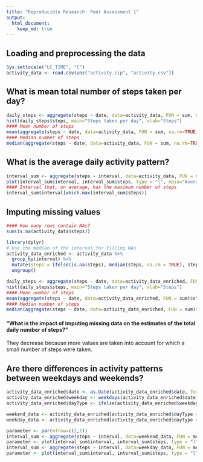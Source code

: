 ```yaml
---
title: "Reproducible Research: Peer Assessment 1"
output: 
  html_document:
    keep_md: true
---
```



## Loading and preprocessing the data
```r
Sys.setlocale("LC_TIME", "C")
activity_data <- read.csv(unz("activity.zip", "activity.csv"))
```


## What is mean total number of steps taken per day?
```r
daily_steps <- aggregate(steps ~ date, data=activity_data, FUN = sum, na.rm=TRUE)
hist(daily_steps$steps, main="Steps taken per day", xlab="Steps")
#### Mean number of steps
mean(aggregate(steps ~ date, data=activity_data, FUN = sum, na.rm=TRUE)$steps)
#### Median number of steps
median(aggregate(steps ~ date, data=activity_data, FUN = sum, na.rm=TRUE)$steps)
```


## What is the average daily activity pattern?
```r
interval_sum <- aggregate(steps ~ interval, data=activity_data, FUN = mean, na.rm=TRUE)
plot(interval_sum$interval, interval_sum$steps, type = "l", main="Average number of steps per interval", xlab="Steps", ylab="Interval")
#### Interval that, on average, has the maximum number of steps
interval_sum$interval[which.max(interval_sum$steps)]
```

## Imputing missing values
```r
#### How many rows contain NAs?
sum(is.na(activity_data$steps))

library(dplyr)
# Use the median of the interval for filling NAs
activity_data_enriched <- activity_data %>%
  group_by(interval) %>%
  mutate(steps = ifelse(is.na(steps), median(steps, na.rm = TRUE), steps)) %>%
  ungroup()

daily_steps <- aggregate(steps ~ date, data=activity_data_enriched, FUN = sum)
hist(daily_steps$steps, main="Steps taken per day", xlab="Steps")
#### Mean number of steps
mean(aggregate(steps ~ date, data=activity_data_enriched, FUN = sum)$steps)
#### Median number of steps
median(aggregate(steps ~ date, data=activity_data_enriched, FUN = sum)$steps)
```

#### "What is the impact of imputing missing data on the estimates of the total daily number of steps?"
They decrease because more values are taken into account for which a small number of steps were taken. 


## Are there differences in activity patterns between weekdays and weekends?
```r
activity_data_enriched$date <- as.Date(activity_data_enriched$date, format = "%Y-%m-%d")
activity_data_enriched$weekday <- weekdays(activity_data_enriched$date)
activity_data_enriched$dayType <- ifelse(activity_data_enriched$weekday %in% c("Saturday", "Sunday"), "weekend", "weekday")

weekend_data <- activity_data_enriched[activity_data_enriched$dayType == "weekend", ]
weekday_data <- activity_data_enriched[activity_data_enriched$dayType == "weekday", ]

parameter <- par(mfrow=c(2,1))
interval_sum <- aggregate(steps ~ interval, data=weekend_data, FUN = mean)
parameter <- plot(interval_sum$interval, interval_sum$steps, type = "l", main="Weekend", xlab="Interval", ylab="Steps")
interval_sum <- aggregate(steps ~ interval, data=weekday_data, FUN = mean)
parameter <- plot(interval_sum$interval, interval_sum$steps, type = "l", main="Weekday", xlab="Interval", ylab="Steps")
```
